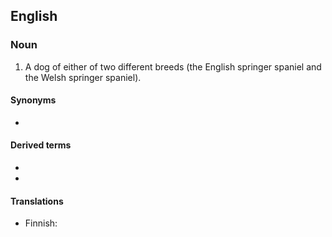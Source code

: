 ==English==
{{wikipedia}}

===Noun===
{{en-noun}}

# A dog of either of two different breeds (the English springer spaniel and the Welsh springer spaniel).

====Synonyms====
* {{l|en|springer}}

====Derived terms====
* {{l|en|English springer spaniel}}
* {{l|en|Welsh springer spaniel}}

====Translations====
{{trans-top|dog}}
* Finnish: {{t|fi|springerspanieli}}
{{trans-mid}}
{{trans-bottom}}